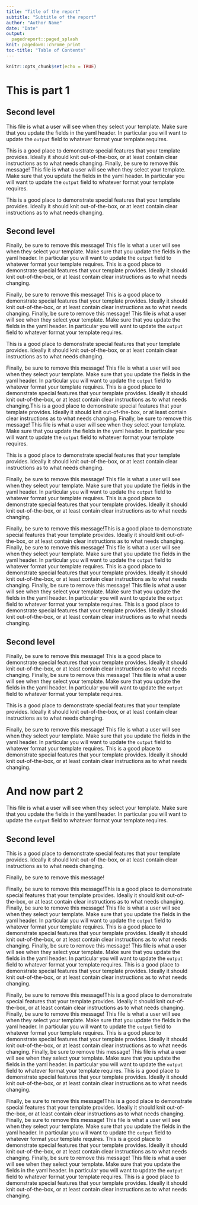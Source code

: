 ```yaml
---
title: "Title of the report"
subtitle: "Subtitle of the report"
author: "Author Name"
date: "Date"
output:
  pagedreport::paged_splash
knit: pagedown::chrome_print
toc-title: "Table of Contents"
---
```


```r
knitr::opts_chunk$set(echo = TRUE)
```

# This is part 1 {-}

## Second level {-}

This file is what a user will see when they select your template. Make sure that you update the fields in the yaml header. In particular you will want to update the `output` field to whatever format your template requires.

This is a good place to demonstrate special features that your template provides. Ideally it should knit out-of-the-box, or at least contain clear instructions as to what needs changing.
Finally, be sure to remove this message!
This file is what a user will see when they select your template. Make sure that you update the fields in the yaml header. In particular you will want to update the `output` field to whatever format your template requires.

This is a good place to demonstrate special features that your template provides. Ideally it should knit out-of-the-box, or at least contain clear instructions as to what needs changing.

## Second level {-}

Finally, be sure to remove this message!
This file is what a user will see when they select your template. Make sure that you update the fields in the yaml header. In particular you will want to update the `output` field to whatever format your template requires.
This is a good place to demonstrate special features that your template provides. Ideally it should knit out-of-the-box, or at least contain clear instructions as to what needs changing.

Finally, be sure to remove this message! This is a good place to demonstrate special features that your template provides. Ideally it should knit out-of-the-box, or at least contain clear instructions as to what needs changing.
Finally, be sure to remove this message!
This file is what a user will see when they select your template. Make sure that you update the fields in the yaml header. In particular you will want to update the `output` field to whatever format your template requires.

This is a good place to demonstrate special features that your template provides. Ideally it should knit out-of-the-box, or at least contain clear instructions as to what needs changing.

Finally, be sure to remove this message!
This file is what a user will see when they select your template. Make sure that you update the fields in the yaml header. In particular you will want to update the `output` field to whatever format your template requires.
This is a good place to demonstrate special features that your template provides. Ideally it should knit out-of-the-box, or at least contain clear instructions as to what needs changing.This is a good place to demonstrate special features that your template provides. Ideally it should knit out-of-the-box, or at least contain clear instructions as to what needs changing.
Finally, be sure to remove this message!
This file is what a user will see when they select your template. Make sure that you update the fields in the yaml header. In particular you will want to update the `output` field to whatever format your template requires.

This is a good place to demonstrate special features that your template provides. Ideally it should knit out-of-the-box, or at least contain clear instructions as to what needs changing.

Finally, be sure to remove this message!
This file is what a user will see when they select your template. Make sure that you update the fields in the yaml header. In particular you will want to update the `output` field to whatever format your template requires.
This is a good place to demonstrate special features that your template provides. Ideally it should knit out-of-the-box, or at least contain clear instructions as to what needs changing.

Finally, be sure to remove this message!This is a good place to demonstrate special features that your template provides. Ideally it should knit out-of-the-box, or at least contain clear instructions as to what needs changing.
Finally, be sure to remove this message!
This file is what a user will see when they select your template. Make sure that you update the fields in the yaml header. In particular you will want to update the `output` field to whatever format your template requires.
This is a good place to demonstrate special features that your template provides. Ideally it should knit out-of-the-box, or at least contain clear instructions as to what needs changing.
Finally, be sure to remove this message!
This file is what a user will see when they select your template. Make sure that you update the fields in the yaml header. In particular you will want to update the `output` field to whatever format your template requires.
This is a good place to demonstrate special features that your template provides. Ideally it should knit out-of-the-box, or at least contain clear instructions as to what needs changing.

## Second level {-}

Finally, be sure to remove this message!
This is a good place to demonstrate special features that your template provides. Ideally it should knit out-of-the-box, or at least contain clear instructions as to what needs changing.
Finally, be sure to remove this message!
This file is what a user will see when they select your template. Make sure that you update the fields in the yaml header. In particular you will want to update the `output` field to whatever format your template requires.

This is a good place to demonstrate special features that your template provides. Ideally it should knit out-of-the-box, or at least contain clear instructions as to what needs changing.

Finally, be sure to remove this message!
This file is what a user will see when they select your template. Make sure that you update the fields in the yaml header. In particular you will want to update the `output` field to whatever format your template requires.
This is a good place to demonstrate special features that your template provides. Ideally it should knit out-of-the-box, or at least contain clear instructions as to what needs changing.

# And now part 2 {-}

This file is what a user will see when they select your template. Make sure that you update the fields in the yaml header. In particular you will want to update the `output` field to whatever format your template requires.

## Second level {-}

This is a good place to demonstrate special features that your template provides. Ideally it should knit out-of-the-box, or at least contain clear instructions as to what needs changing.

Finally, be sure to remove this message!

Finally, be sure to remove this message!This is a good place to demonstrate special features that your template provides. Ideally it should knit out-of-the-box, or at least contain clear instructions as to what needs changing.
Finally, be sure to remove this message!
This file is what a user will see when they select your template. Make sure that you update the fields in the yaml header. In particular you will want to update the `output` field to whatever format your template requires.
This is a good place to demonstrate special features that your template provides. Ideally it should knit out-of-the-box, or at least contain clear instructions as to what needs changing.
Finally, be sure to remove this message!
This file is what a user will see when they select your template. Make sure that you update the fields in the yaml header. In particular you will want to update the `output` field to whatever format your template requires.
This is a good place to demonstrate special features that your template provides. Ideally it should knit out-of-the-box, or at least contain clear instructions as to what needs changing.

Finally, be sure to remove this message!This is a good place to demonstrate special features that your template provides. Ideally it should knit out-of-the-box, or at least contain clear instructions as to what needs changing.
Finally, be sure to remove this message!
This file is what a user will see when they select your template. Make sure that you update the fields in the yaml header. In particular you will want to update the `output` field to whatever format your template requires.
This is a good place to demonstrate special features that your template provides. Ideally it should knit out-of-the-box, or at least contain clear instructions as to what needs changing.
Finally, be sure to remove this message!
This file is what a user will see when they select your template. Make sure that you update the fields in the yaml header. In particular you will want to update the `output` field to whatever format your template requires.
This is a good place to demonstrate special features that your template provides. Ideally it should knit out-of-the-box, or at least contain clear instructions as to what needs changing.

Finally, be sure to remove this message!This is a good place to demonstrate special features that your template provides. Ideally it should knit out-of-the-box, or at least contain clear instructions as to what needs changing.
Finally, be sure to remove this message!
This file is what a user will see when they select your template. Make sure that you update the fields in the yaml header. In particular you will want to update the `output` field to whatever format your template requires.
This is a good place to demonstrate special features that your template provides. Ideally it should knit out-of-the-box, or at least contain clear instructions as to what needs changing.
Finally, be sure to remove this message!
This file is what a user will see when they select your template. Make sure that you update the fields in the yaml header. In particular you will want to update the `output` field to whatever format your template requires.
This is a good place to demonstrate special features that your template provides. Ideally it should knit out-of-the-box, or at least contain clear instructions as to what needs changing.
